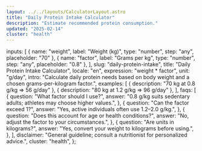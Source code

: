 ```yaml
---
layout: ../../layouts/CalculatorLayout.astro
title: "Daily Protein Intake Calculator"
description: "Estimate recommended protein consumption."
updated: "2025-02-14"
cluster: "health"
---
```



  inputs: [
    { name: "weight", label: "Weight (kg)", type: "number", step: "any", placeholder: "70" },
    { name: "factor", label: "Grams per kg", type: "number", step: "any", placeholder: "0.8" },
  ],
  slug: "daily-protein-intake",
  title: "Daily Protein Intake Calculator",
  locale: "en",
  expression: "weight * factor",
  unit: "g/day",
  intro: "Calculate daily protein needs based on body weight and a chosen grams-per-kilogram factor.",
  examples: [
    { description: "70 kg at 0.8 g/kg ⇒ 56 g/day" },
    { description: "80 kg at 1.2 g/kg ⇒ 96 g/day" },
  ],
  faqs: [
    {
      question: "What factor should I use?",
      answer: "0.8 g/kg suits sedentary adults; athletes may choose higher values.",
    },
    {
      question: "Can the factor exceed 1?",
      answer: "Yes, active individuals often use 1.2–2.0 g/kg.",
    },
    {
      question: "Does this account for age or health conditions?",
      answer: "No, adjust the factor to your circumstances.",
    },
    {
      question: "Are units in kilograms?",
      answer: "Yes, convert your weight to kilograms before using.",
    },
  ],
  disclaimer: "General guideline; consult a nutritionist for personalized advice.",
  cluster: "health",
};

<Calculator schema={schema} />
